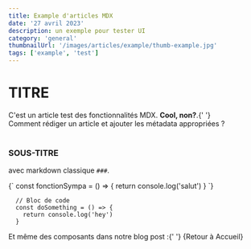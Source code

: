 ```yaml
---
title: Example d'articles MDX
date: '27 avril 2023'
description: un exemple pour tester UI
category: 'general'
thumbnailUrl: '/images/articles/example/thumb-example.jpg'
tags: ['example', 'test']
---
```


# TITRE

<div>
  C'est un article test des fonctionnalités MDX. <strong>Cool, non?</strong>.{' '}
  <br />
  Comment rédiger un article et ajouter les métadata appropriées ?
</div>

<br />

### SOUS-TITRE

avec markdown classique `###`.

<SyntaxHighlighter language="javascript">
  {`
    const fonctionSympa = () => {
      return console.log('salut')
    }
  `}
</SyntaxHighlighter>

```
  // Bloc de code
  const doSomething = () => {
    return console.log('hey')
  }
```

<div>
  Et même des composants dans notre blog post :{' '}
  {<MyLink href={'/'}>Retour à Accueil</MyLink>}
</div>
